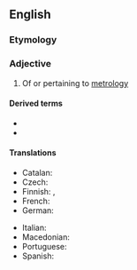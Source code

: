 ==English==

===Etymology===
{{suffix|en|metrology|ical}}

===Adjective===
{{en-adj}}

# Of or pertaining to [[metrology]]

====Derived terms====
* {{l|en|metrologically}}
* {{l|en|nanometrological}}

====Translations====
{{trans-top|of or pertaining to metrology}}
* Catalan: {{t|ca|metrològic}}
* Czech: {{t|cs|metrologický|m}}
* Finnish: {{t|fi|metrologinen}}, {{t|fi|mittaustieteellinen}}
* French: {{t+|fr|métrologique}}
* German: {{t+|de|metrologisch}}
{{trans-mid}}
* Italian: {{t+|it|metrologico}}
* Macedonian: {{t|mk|метроло́шки|m}}
* Portuguese: {{t|pt|metrológico}}
* Spanish: {{t|es|metrológico}}
{{trans-bottom}}